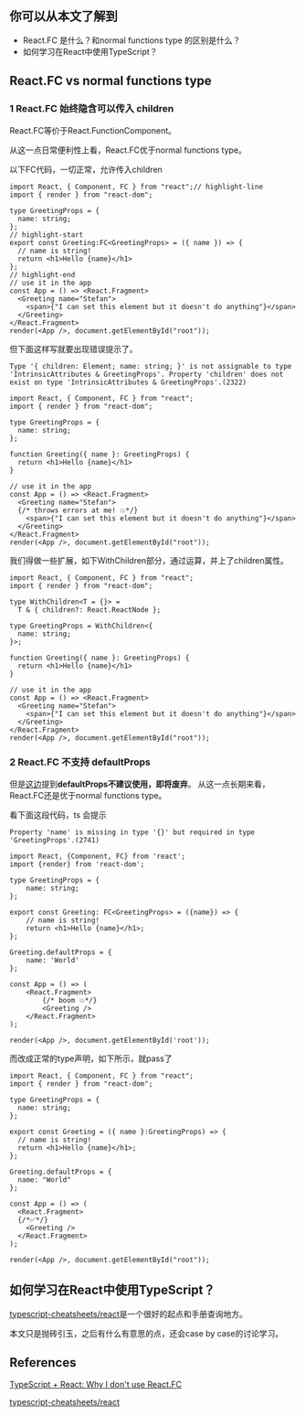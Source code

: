 ## 你可以从本文了解到

-   React.FC 是什么？和normal functions type 的区别是什么？
-   如何学习在React中使用TypeScript？
## React.FC vs normal functions type
### 1 React.FC 始终隐含可以传入 children

React.FC等价于React.FunctionComponent。

从这一点日常便利性上看，React.FC优于normal functions type。

以下FC代码，一切正常，允许传入children
```tsx
import React, { Component, FC } from "react";// highlight-line
import { render } from "react-dom";

type GreetingProps = {
  name: string;
};
// highlight-start
export const Greeting:FC<GreetingProps> = ({ name }) => {
  // name is string!
  return <h1>Hello {name}</h1>
};
// highlight-end
// use it in the app
const App = () => <React.Fragment>
  <Greeting name="Stefan">
    <span>{"I can set this element but it doesn't do anything"}</span>
  </Greeting>
</React.Fragment>
render(<App />, document.getElementById("root"));
```

但下面这样写就要出现错误提示了。

`Type '{ children: Element; name: string; }' is not assignable to type 'IntrinsicAttributes & GreetingProps'.
  Property 'children' does not exist on type 'IntrinsicAttributes & GreetingProps'.(2322)`

```tsx
import React, { Component, FC } from "react";
import { render } from "react-dom";

type GreetingProps = {
  name: string;
};

function Greeting({ name }: GreetingProps) {
  return <h1>Hello {name}</h1>
}

// use it in the app
const App = () => <React.Fragment>
  <Greeting name="Stefan">
  {/* throws errors at me! 💥*/}
    <span>{"I can set this element but it doesn't do anything"}</span>
  </Greeting>
</React.Fragment>
render(<App />, document.getElementById("root"));
```

我们得做一些扩展，如下WithChildren部分，通过运算，并上了children属性。

```tsx
import React, { Component, FC } from "react";
import { render } from "react-dom";

type WithChildren<T = {}> = 
  T & { children?: React.ReactNode };

type GreetingProps = WithChildren<{
  name: string;
}>;

function Greeting({ name }: GreetingProps) {
  return <h1>Hello {name}</h1>
}

// use it in the app
const App = () => <React.Fragment>
  <Greeting name="Stefan">
    <span>{"I can set this element but it doesn't do anything"}</span>
  </Greeting>
</React.Fragment>
render(<App />, document.getElementById("root"));
```

### 2 React.FC 不支持 defaultProps

但是[这边](https://react-typescript-cheatsheet.netlify.app/docs/basic/getting-started/default_props)提到**defaultProps不建议使用，即将废弃**。
从这一点长期来看，React.FC还是优于normal functions type。

看下面这段代码，ts 会提示

`Property 'name' is missing in type '{}' but required in type 'GreetingProps'.(2741)`

```tsx
import React, {Component, FC} from 'react';
import {render} from 'react-dom';

type GreetingProps = {
    name: string;
};

export const Greeting: FC<GreetingProps> = ({name}) => {
    // name is string!
    return <h1>Hello {name}</h1>;
};

Greeting.defaultProps = {
    name: 'World'
};

const App = () => (
    <React.Fragment>
        {/* boom 💥*/}
        <Greeting />
    </React.Fragment>
);

render(<App />, document.getElementById('root'));
```

而改成正常的type声明，如下所示，就pass了

```tsx
import React, { Component, FC } from "react";
import { render } from "react-dom";

type GreetingProps = {
  name: string;
};

export const Greeting = ({ name }:GreetingProps) => {
  // name is string!
  return <h1>Hello {name}</h1>;
};

Greeting.defaultProps = {
  name: "World"
};

const App = () => (
  <React.Fragment>
  {/*✅*/}
    <Greeting />
  </React.Fragment>
);

render(<App />, document.getElementById("root"));
```
## 如何学习在React中使用TypeScript？

[typescript-cheatsheets/react](https://github.com/typescript-cheatsheets/react)是一个很好的起点和手册查询地方。

本文只是抛砖引玉，之后有什么有意思的点，还会case by case的讨论学习。

## References

[TypeScript + React: Why I don't use React.FC](https://fettblog.eu/typescript-react-why-i-dont-use-react-fc/)

[typescript-cheatsheets/react](https://github.com/typescript-cheatsheets/react)